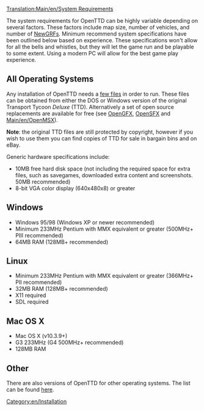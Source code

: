 [[Translation:Main/en/System Requirements]]
[[Category:en/Installation]]

The system requirements for OpenTTD can be highly variable depending on several factors. These factors include map size, number of vehicles, and number of [[Main/en/NewGRF|NewGRFs]]. Minimum recommend system specifications have been outlined below based on experience. These specifications won't allow for all the bells and whistles, but they will let the game run and be playable to some extent. Using a modern PC will allow for the best game play experience.

==All Operating Systems==

Any installation of OpenTTD needs a [[Main/en/Installation FAQ|few files]] in order to run. These files can be obtained from either the DOS or Windows version of the original Transport Tycoon ''Deluxe'' (TTD). Alternatively a set of open source replacements are available for free (see [[Main/en/OpenGFX Readme|OpenGFX]], [[Main/en/Sound Effects Replacement|OpenSFX]] and [[Main/en/OpenMSX]]).

'''Note''': the original TTD files are still protected by copyright, however if you wish to use them you can find copies of TTD for sale in bargain bins and on eBay.

Generic hardware specifications include:
*10MB free hard disk space (not including the required space for extra files, such as savegames, downloaded extra content and screenshots. 50MB recommended)
*8-bit VGA color display (640x480x8) or greater

==Windows== 

*Windows 95/98 (Windows XP or newer recommended)
*Minimum 233MHz Pentium with MMX equivalent or greater (500MHz+ PIII recommended)
*64MB RAM (128MB+ recommended)

==Linux== 
*Minimum 233MHz Pentium with MMX equivalent or greater (366MHz+ PII recommended)
*32MB RAM (128MB+ recommended)
*X11 required
*SDL required

==Mac OS X==

*Mac OS X (v10.3.9+)
*G3 233MHz (G4 500MHz+ recommended)
*128MB RAM

==Other==

There are also versions of OpenTTD for other operating systems.  The list can be found [[Main/en/Operating system|here]].